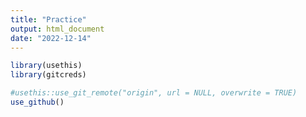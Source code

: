 ---
title: "Practice"
output: html_document
date: "2022-12-14"
---
```{r}
library(usethis)
library(gitcreds)

#usethis::use_git_remote("origin", url = NULL, overwrite = TRUE)
use_github()
```

